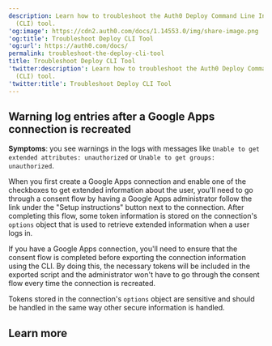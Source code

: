 ```yaml
---
description: Learn how to troubleshoot the Auth0 Deploy Command Line Interface
  (CLI) tool.
'og:image': https://cdn2.auth0.com/docs/1.14553.0/img/share-image.png
'og:title': Troubleshoot Deploy CLI Tool
'og:url': https://auth0.com/docs/
permalink: troubleshoot-the-deploy-cli-tool
title: Troubleshoot Deploy CLI Tool
'twitter:description': Learn how to troubleshoot the Auth0 Deploy Command Line Interface
  (CLI) tool.
'twitter:title': Troubleshoot Deploy CLI Tool
---
```

## Warning log entries after a Google Apps connection is recreated

**Symptoms**: you see warnings in the logs with messages like `Unable to get extended attributes: unauthorized` or `Unable to get groups: unauthorized`.

When you first create a Google Apps connection and enable one of the checkboxes to get extended information about the user, you'll need to go through a consent flow by having a Google Apps administrator follow the link under the "Setup instructions" button next to the connection. After completing this flow, some token information is stored on the connection's `options` object that is used to retrieve extended information when a user logs in.

If you have a Google Apps connection, you'll need to ensure that the consent flow is completed before exporting the connection information using the CLI. By doing this, the necessary tokens will be included in the exported script and the administrator won't have to go through the consent flow every time the connection is recreated.

<Warning>

Tokens stored in the connection's `options` object are sensitive and should be handled in the same way other secure information is handled.

</Warning>

## Learn more